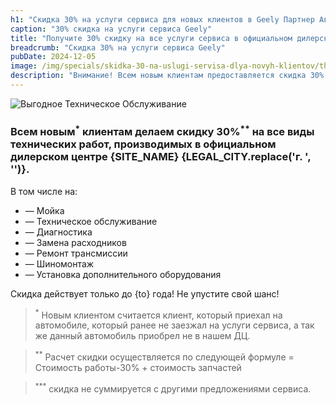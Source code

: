 ```yaml
---
h1: "Скидка 30% на услуги сервиса для новых клиентов в Geely Партнер Авто Саратов"
caption: "30% скидка на услуги сервиса Geely"
title: "Получите 30% скидку на все услуги сервиса в официальном дилерском центре Geely"
breadcrumb: "Скидка 30% на услуги сервиса Geely"
pubDate: 2024-12-05
image: /img/specials/skidka-30-na-uslugi-servisa-dlya-novyh-klientov/thumb.webp
description: "Внимание! Всем новым клиентам предоставляется скидка 30% на все виды технических работ в официальном дилерском центре Geely Партнер Авто Саратов. Не упустите возможность воспользоваться выгодным предложением!"
---
```



<picture>
    <source media="(min-width: 1200px)" srcset="/img/specials/skidka-30-na-uslugi-servisa-dlya-novyh-klientov/geely-service30-1920x1080.webp" />
    <source media="(min-width: 768px)" srcset="/img/specials/skidka-30-na-uslugi-servisa-dlya-novyh-klientov/geely-service30-768x1365.webp" />
    <source media="(min-width: 320px)" srcset="/img/specials/skidka-30-na-uslugi-servisa-dlya-novyh-klientov/geely-service30-1080x1920.webp" />
<img src="/img/specials/skidka-30-na-uslugi-servisa-dlya-novyh-klientov/geely-service30-1920x1080.webp" class="w-full mb-10" alt="Выгодное Техническое Обслуживание" />
</picture>

### Всем новым<sup>*</sup> клиентам делаем  скидку 30%<sup>**</sup> на все виды технических работ, производимых в официальном дилерском центре {SITE_NAME} {LEGAL_CITY.replace('г. ', '')}.

В том числе на:
- — Мойка
- — Техническое обслуживание
- — Диагностика
- — Замена расходников
- — Ремонт трансмиссии
- — Шиномонтаж
- — Установка дополнительного оборудования

Скидка действует только до {to} года! Не упустите свой шанс!

<SpecialSalonsInfo />

> <sup>*</sup> Новым клиентом считается клиент, который приехал на автомобиле, который ранее  не заезжал на услуги сервиса, а так же данный автомобиль приобрел не в нашем ДЦ. 

> <sup>**</sup> Расчет скидки осуществляется по следующей формуле = Стоимость работы-30% + стоимость запчастей

> <sup>***</sup> скидка не суммируется с другими предложениями сервиса.
